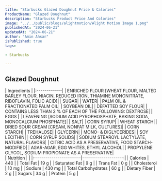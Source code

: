 ```yaml
---
title: "Starbucks Glazed Doughnut Price & Calories"
ProductName: "Glazed Doughnut" 
description: "Starbucks Product Price And Colories"
image: "../../public/blogs/alightmotion/Alight Motion Image 1.png"
publishedAt: "2024-06-21"
updatedAt: "2024-06-21"
author: "Amin Ahsan"
isPublished: true
tags:
 
- Starbucks
      
---
```


 
## Glazed Doughnut 
  
<div className="tables-container">
  <div className="table-wrapper">
    | Ingredients  |  
    |:-------------|
    | ENRICHED FLOUR [WHEAT FLOUR, MALTED BARLEY FLOUR, NIACIN, REDUCED IRON, THIAMINE MONONITRATE, RIBOFLAVIN, FOLIC ACID]|
    | SUGAR|
    | WATER|
    | PALM OIL & FRACTIONATED PALM OIL|
    | SOYBEAN OIL|
    | DEFATTED SOY FLOUR|
    | CONTAINS LESS THAN 2 % OF EACH OF THE FOLLOWING: DEXTROSE|
    | EGGS |
    | LEAVENING [SODIUM ACID PYROPHOSPHATE, BAKING SODA, MONOCALCIUM PHOSPHATE]|
    | SALT|
    | CORN SYRUP|
    | WHEAT STARCH|
    | DRIED SOUR CREAM [CREAM, NONFAT MILK, CULTURES]|
    | CORN STARCH|
    | TREHALOSE|
    | GLYCERIN|
    | MONO- & DIGLYCERIDES|
    | SOY LECITHIN|
    | CORN SYRUP SOLIDS|
    | SODIUM STEAROYL LACTYLATE, NATURAL FLAVORS|
    | CITRIC ACID AS A PRESERVATIVE, FOOD STARCH-MODIFIED|
    | AGAR-AGAR, EGG WHITES, ETHYL ALCOHOL|
    | PROPYLENE GLYCOL, SODIUM PROPIONATE AS A PRESERVATIVE|
  </div>
  <div className="table-wrapper">
    | Nutrition               |                      |  
    |:------------------------|---------------------:|
    | Calories                | 440                 |
    | Total Fat               | 19 g                |
    | Saturated Fat           | 9 g                 |
    | Trans Fat               | 0 g                 |
    | Cholesterol             | 10 mg               |
    | Sodium                  | 430 mg              |
    | Total Carbohydrates     | 60 g                |
    | Dietary Fiber           | 2 g                 |
    | Sugars                  | 34 g                |
    | Protein                 | 5 g                 |
  </div>
</div>
<style jsx>{`
  .tables-container {
    display: flex;
    flex-direction: row;
    gap: 30px;
  }
  .table-wrapper {
    width: 500px; /* Adjust as needed */
  }
  @media (max-width: 768px) {
    .tables-container {
      flex-direction: column;
      gap: 0px; /* Adjust as needed */
    }
    .table-wrapper {
      width: 100%; /* Adjust as needed */
    }
  }
`}</style>
